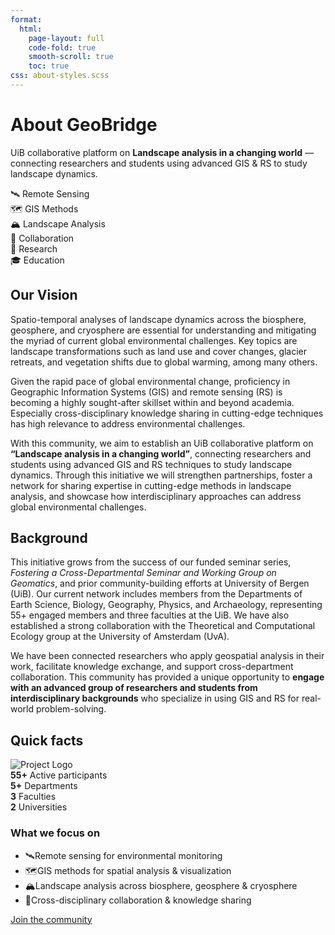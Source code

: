 ```yaml
---
format:
  html:
    page-layout: full
    code-fold: true
    smooth-scroll: true
    toc: true
css: about-styles.scss
---
```


```{=html}
<div class="gb-hero">
    <div class="gb-wrap">
        <h1>About GeoBridge</h1>
        <p class="gb-lead">UiB collaborative platform on <strong>Landscape analysis in a changing world</strong> — connecting researchers and students using advanced GIS &amp; RS to study landscape dynamics.</p>
    </div>
</div>

<!-- Focus areas -->
<section class="gb-focus">
    <div class="gb-pill-grid">
        <div class="gb-pill">🛰️ Remote Sensing</div>
        <div class="gb-pill">🗺️ GIS Methods</div>
        <div class="gb-pill">🏔️ Landscape Analysis</div>
        <div class="gb-pill">🤝 Collaboration</div>
        <div class="gb-pill">🔬 Research</div>
        <div class="gb-pill">🎓 Education</div>
    </div>
</section>

<!-- Two-column split -->
<div class="gb-wrap">
    <div class="gb-grid">
        <article class="gb-card gb-pad gb-prose" aria-labelledby="about-title">
            <h2 id="about-title">Our Vision</h2>
            <p>Spatio-temporal analyses of landscape dynamics across the biosphere, geosphere, and cryosphere are essential for understanding and mitigating the myriad of current global environmental challenges. Key topics are landscape transformations such as land use and cover changes, glacier retreats, and vegetation shifts due to global warming, among many others.</p>
            <p>Given the rapid pace of global environmental change, proficiency in Geographic Information Systems (GIS) and remote sensing (RS) is becoming a highly sought-after skillset within and beyond academia. Especially cross-disciplinary knowledge sharing in cutting-edge techniques has high relevance to address environmental challenges.</p>
            <p>With this community, we aim to establish an UiB collaborative platform on <strong>“Landscape analysis in a changing world”</strong>, connecting researchers and students using advanced GIS and RS techniques to study landscape dynamics. Through this initiative we will strengthen partnerships, foster a network for sharing expertise in cutting-edge methods in landscape analysis, and showcase how interdisciplinary approaches can address global environmental challenges.</p>
            <h2 id="about-title">Background</h2>
            <p>This initiative grows from the success of our funded seminar series, <em>Fostering a Cross-Departmental Seminar and Working Group on Geomatics</em>, and prior community-building efforts at University of Bergen (UiB). Our current network includes members from the Departments of Earth Science, Biology, Geography, Physics, and Archaeology, representing 55+ engaged members and three faculties at the UiB. We have also established a strong collaboration with the Theoretical and Computational Ecology group at the University of Amsterdam (UvA).</p>
            <p>We have been connected researchers who apply geospatial analysis in their work, facilitate knowledge exchange, and support cross-department collaboration. This community has provided a unique opportunity to <strong>engage with an advanced group of researchers and students from interdisciplinary backgrounds</strong> who specialize in using GIS and RS for real-world problem-solving.</p>
        </article>

        <aside class="gb-card gb-pad gb-aside" aria-label="Quick facts">
            <h2>Quick facts</h2>
            <img src="img/proj.png" alt="Project Logo" style="max-width: 100%; height: auto; object-fit: contain; text-align: center;">
            <div class="gb-stat"><b>55+</b> <span>Active participants</span></div>
            <div class="gb-stat"><b>5+</b> <span>Departments</span></div>
            <div class="gb-stat"><b>3</b> <span>Faculties</span></div>
            <div class="gb-stat"><b>2</b> <span>Universities</span></div>

            <h3>What we focus on</h3>
            <ul class="gb-list">
                <li><span class="icon">🛰️</span><span>Remote sensing for environmental monitoring</span></li>
                <li><span class="icon">🗺️</span><span>GIS methods for spatial analysis &amp; visualization</span></li>
                <li><span class="icon">🏔️</span><span>Landscape analysis across biosphere, geosphere &amp; cryosphere</span></li>
                <li><span class="icon">🤝</span><span>Cross-disciplinary collaboration &amp; knowledge sharing</span></li>
            </ul>

            <div class="gb-cta" role="group" aria-label="Primary actions">
                <a class="gb-btn primary" href="joinus.html">Join the community</a>
            </div>
        </aside>
    </div>
</div>
```